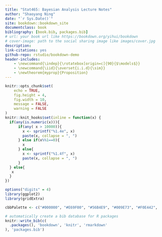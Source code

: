 ```yaml
--- 
title: "Stat465: Bayesian Analysis Lecture Notes"
author: "Shaoyang Ning"
date: "`r Sys.Date()`"
site: bookdown::bookdown_site
documentclass: book
bibliography: [book.bib, packages.bib]
# url: your book url like https://bookdown.org/yihui/bookdown
# cover-image: path to the social sharing image like images/cover.jpg
description: 
link-citations: yes
github-repo: rstudio/bookdown-demo
header-includes:
    - \newcommand{\indep}{\rotatebox[origin=c]{90}{$\models$}}
    - \newcommand{\iid}{\overset{i.i.d}{\sim}}
    - \newtheorem{myprop}{Proposition}
---
```


```r
knitr::opts_chunk$set(
	echo = TRUE,
	fig.height = 4,
	fig.width = 10,
	message = FALSE,
	warning = FALSE
)
knitr::knit_hooks$set(inline = function(x) {
  if(any(is.numeric(x))){
      if(any( x > 10000)){
        x <- sprintf("%1.4e", x)
        paste(x, collapse = ", ")
      } else if(x%%1==0){
        x
      } else{
        x <- sprintf("%1.4f", x)
        paste(x, collapse = ", ")
      }
  } else{
   x 
  }
})

options("digits" = 4)
library(ggplot2)
library(gridExtra)

cbbPalette <- c("#000000", "#E69F00", "#56B4E9", "#009E73", "#F0E442", "#0072B2", "#D55E00", "#CC79A7")
```




```r
# automatically create a bib database for R packages
knitr::write_bib(c(
  .packages(), 'bookdown', 'knitr', 'rmarkdown'
), 'packages.bib')
```
